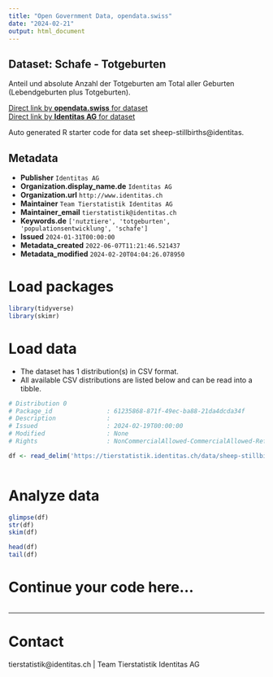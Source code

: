 ```yaml
---
title: "Open Government Data, opendata.swiss"
date: "2024-02-21"
output: html_document
---
```


## Dataset: Schafe - Totgeburten

Anteil und absolute Anzahl der Totgeburten am Total aller Geburten (Lebendgeburten plus Totgeburten).

[Direct link by **opendata.swiss** for dataset](https://opendata.swiss/de/dataset/schafe-totgeburten)<br>
[Direct link by **Identitas AG** for dataset](https://tierstatistik.identitas.ch/)

Auto generated R starter code for data set sheep-stillbirths@identitas.

## Metadata

- **Publisher** `Identitas AG`
- **Organization.display_name.de** `Identitas AG`
- **Organization.url** `http://www.identitas.ch`
- **Maintainer** `Team Tierstatistik Identitas AG`
- **Maintainer_email** `tierstatistik@identitas.ch`
- **Keywords.de** `['nutztiere', 'totgeburten', 'populationsentwicklung', 'schafe']`
- **Issued** `2024-01-31T00:00:00`
- **Metadata_created** `2022-06-07T11:21:46.521437`
- **Metadata_modified** `2024-02-20T04:04:26.078950`


# Load packages

```r

library(tidyverse)
library(skimr)

```

# Load data

-   The dataset has 1 distribution(s) in CSV format.
-   All available CSV distributions are listed below and can be read into a tibble.

```r

# Distribution 0
# Package_id               : 61235868-871f-49ec-ba88-21da4dcda34f
# Description              : 
# Issued                   : 2024-02-19T00:00:00
# Modified                 : None
# Rights                   : NonCommercialAllowed-CommercialAllowed-ReferenceRequired

df <- read_delim('https://tierstatistik.identitas.ch/data/sheep-stillbirths.csv')



```

# Analyze data

```r

glimpse(df)
str(df)
skim(df)

head(df)
tail(df)

```

# Continue your code here...

```r

```

------------------------------------------------------------------------

# Contact

tierstatistik@identitas.ch | Team Tierstatistik Identitas AG
